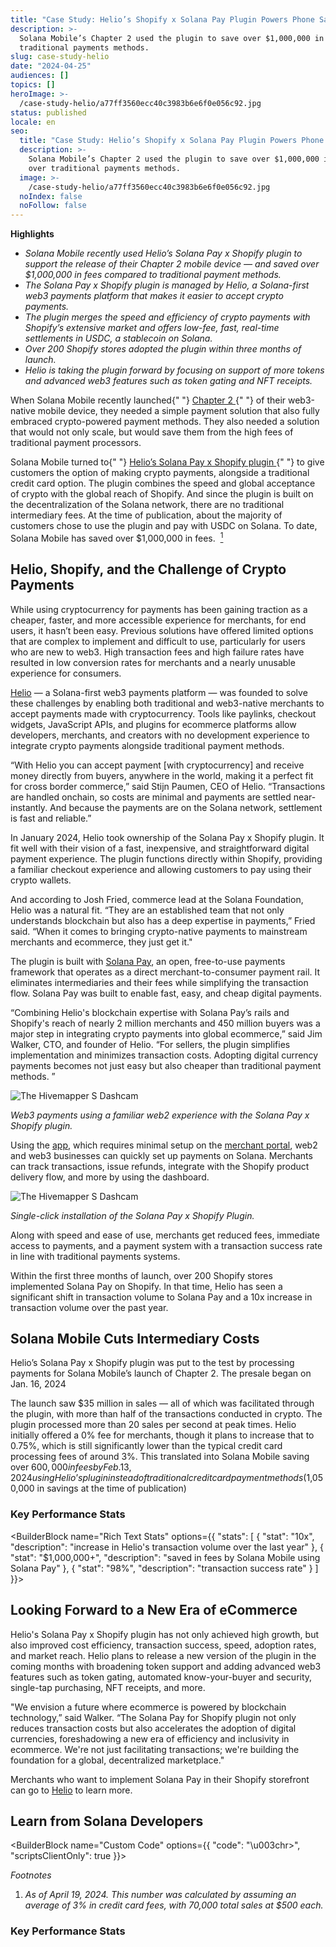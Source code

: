 ```yaml
---
title: "Case Study: Helio’s Shopify x Solana Pay Plugin Powers Phone Sales"
description: >-
  Solana Mobile’s Chapter 2 used the plugin to save over $1,000,000 in fees over
  traditional payments methods.
slug: case-study-helio
date: "2024-04-25"
audiences: []
topics: []
heroImage: >-
  /case-study-helio/a77ff3560ecc40c3983b6e6f0e056c92.jpg
status: published
locale: en
seo:
  title: "Case Study: Helio’s Shopify x Solana Pay Plugin Powers Phone Sales"
  description: >-
    Solana Mobile’s Chapter 2 used the plugin to save over $1,000,000 in fees
    over traditional payments methods.
  image: >-
    /case-study-helio/a77ff3560ecc40c3983b6e6f0e056c92.jpg
  noIndex: false
  noFollow: false
---
```


**Highlights**

- _Solana Mobile recently used Helio’s Solana Pay x Shopify plugin to support the release of their Chapter 2 mobile device — and saved over $1,000,000 in fees compared to traditional payment methods._
- _The Solana Pay x Shopify plugin is managed by Helio, a Solana-first web3 payments platform that makes it easier to accept crypto payments._
- _The plugin merges the speed and efficiency of crypto payments with Shopify’s extensive market and offers low-fee, fast, real-time settlements in USDC, a stablecoin on Solana._
- _Over 200 Shopify stores adopted the plugin within three months of launch._
- _Helio is taking the plugin forward by focusing on support of more tokens and advanced web3 features such as token gating and NFT receipts._

<p>
  When Solana Mobile recently launched{" "}
  <a
    href="https://two.solanamobile.com/"
    rel="noopener noreferrer"
    target="_blank"
  >
    Chapter 2
  </a>{" "}
  of their web3-native mobile device, they needed a simple payment solution that
  also&nbsp;fully embraced crypto-powered payment methods. They also needed a
  solution that would not only scale, but would save them from the high fees of
  traditional payment processors.
</p>
<p>
  Solana Mobile turned to{" "}
  <a
    href="https://apps.shopify.com/solana-pay"
    rel="noopener noreferrer"
    target="_blank"
  >
    Helio’s Solana Pay x Shopify plugin
  </a>{" "}
  to give customers the option of making crypto payments, alongside a
  traditional credit card option. The plugin combines the speed and global
  acceptance of crypto with the global reach of Shopify. And since the plugin is
  built on the decentralization of the Solana network, there are no traditional
  intermediary fees. At the time of publication, about the majority of customers
  chose to use the plugin and pay with USDC on Solana. To date, Solana Mobile
  has saved over $1,000,000 in fees.&nbsp;
  <a
    href="https://solana.com/news/case-study-helio#footnotes"
    rel="noopener noreferrer"
    target="_blank"
  >
    <sup style="vertical-align: super; font-size: smaller;">1</sup>
  </a>
</p>

## Helio, Shopify, and the Challenge of Crypto Payments

While using cryptocurrency for payments has been gaining traction as a cheaper, faster, and more accessible experience for merchants, for end users, it hasn’t been easy. Previous solutions have offered limited options that are complex to implement and difficult to use, particularly for users who are new to web3. High transaction fees and high failure rates have resulted in low conversion rates for merchants and a nearly unusable experience for consumers.

[Helio](https://www.hel.io/) — a Solana-first web3 payments platform — was founded to solve these challenges by enabling both traditional and web3-native merchants to accept payments made with cryptocurrency. Tools like paylinks, checkout widgets, JavaScript APIs, and plugins for ecommerce platforms allow developers, merchants, and creators with no development experience to integrate crypto payments alongside traditional payment methods.

“With Helio you can accept payment \[with cryptocurrency\] and receive money directly from buyers, anywhere in the world, making it a perfect fit for cross border commerce,” said Stijn Paumen, CEO of Helio. “Transactions are handled onchain, so costs are minimal and payments are settled near-instantly. And because the payments are on the Solana network, settlement is fast and reliable.”

In January 2024, Helio took ownership of the Solana Pay x Shopify plugin. It fit well with their vision of a fast, inexpensive, and straightforward digital payment experience. The plugin functions directly within Shopify, providing a familiar checkout experience and allowing customers to pay using their crypto wallets.

And according to Josh Fried, commerce lead at the Solana Foundation, Helio was a natural fit. “They are an established team that not only understands blockchain but also has a deep expertise in payments,” Fried said. “When it comes to bringing crypto-native payments to mainstream merchants and ecommerce, they just get it."

The plugin is built with [Solana Pay](https://solanapay.com/), an open, free-to-use payments framework that operates as a direct merchant-to-consumer payment rail. It eliminates intermediaries and their fees while simplifying the transaction flow. Solana Pay was built to enable fast, easy, and cheap digital payments.

“Combining Helio's blockchain expertise with Solana Pay’s rails and Shopify's reach of nearly 2 million merchants and 450 million buyers was a major step in integrating crypto payments into global ecommerce,” said Jim Walker, CTO, and founder of Helio. “For sellers, the plugin simplifies implementation and minimizes transaction costs. Adopting digital currency payments becomes not just easy but also cheaper than traditional payment methods. ”

![The Hivemapper S Dashcam](/case-study-helio/image-1.jpg)

_Web3 payments using a familiar web2 experience with the Solana Pay x Shopify plugin._

Using the [app](https://apps.shopify.com/solana-pay), which requires minimal setup on the [merchant portal](https://merchant.solanapay.com/), web2 and web3 businesses can quickly set up payments on Solana. Merchants can track transactions, issue refunds, integrate with the Shopify product delivery flow, and more by using the dashboard.

![The Hivemapper S Dashcam](/case-study-helio/image-2.jpg)

_Single-click installation of the Solana Pay x Shopify Plugin._

Along with speed and ease of use, merchants get reduced fees, immediate access to payments, and a payment system with a transaction success rate in line with traditional payments systems.

Within the first three months of launch, over 200 Shopify stores implemented Solana Pay on Shopify. In that time, Helio has seen a significant shift in transaction volume to Solana Pay and a 10x increase in transaction volume over the past year.

## Solana Mobile Cuts Intermediary Costs

Helio’s Solana Pay x Shopify plugin was put to the test by processing payments for Solana Mobile’s launch of Chapter 2. The presale began on Jan. 16, 2024

The launch saw $35 million in sales — all of which was facilitated through the plugin, with more than half of the transactions conducted in crypto. The plugin processed more than 20 sales per second at peak times. Helio initially offered a 0% fee for merchants, though it plans to increase that to 0.75%, which is still significantly lower than the typical credit card processing fees of around 3%. This translated into Solana Mobile saving over $600,000 in fees by Feb. 13, 2024 using Helio’s plugin instead of traditional credit card payment methods ($1,050,000 in savings at the time of publication)

<div data-theme="dark">
  <Tweet id="1757470276332450030" />
</div>

### Key Performance Stats

<BuilderBlock name="Rich Text Stats" options={{
  "stats": [
    {
      "stat": "10x",
      "description": "increase in Helio's transaction volume over the last year"
    },
    {
      "stat": "$1,000,000+",
      "description": "saved in fees by Solana Mobile using Solana Pay"
    },
    {
      "stat": "98%",
      "description": "transaction success rate"
    }
  ]
}}>

</BuilderBlock>

## Looking Forward to a New Era of eCommerce

Helio's Solana Pay x Shopify plugin has not only achieved high growth, but also improved cost efficiency, transaction success, speed, adoption rates, and market reach. Helio plans to release a new version of the plugin in the coming months with broadening token support and adding advanced web3 features such as token gating, automated know-your-buyer and security, single-tap purchasing, NFT receipts, and more.

"We envision a future where ecommerce is powered by blockchain technology,” said Walker. “The Solana Pay for Shopify plugin not only reduces transaction costs but also accelerates the adoption of digital currencies, foreshadowing a new era of efficiency and inclusivity in ecommerce. We're not just facilitating transactions; we're building the foundation for a global, decentralized marketplace."

Merchants who want to implement Solana Pay in their Shopify storefront can go to [](http://solanapay.com/)[Helio](https://www.hel.io/solutions/e-commerce) to learn more.

## Learn from Solana Developers

<BuilderBlock name="Custom Code" options={{
  "code": "\u003chr>",
  "scriptsClientOnly": true
}}>

</BuilderBlock>

_Footnotes_

1.  _As of April 19, 2024. This number was calculated by assuming an average of 3% in credit card fees, with 70,000 total sales at $500 each._

### Key Performance Stats
